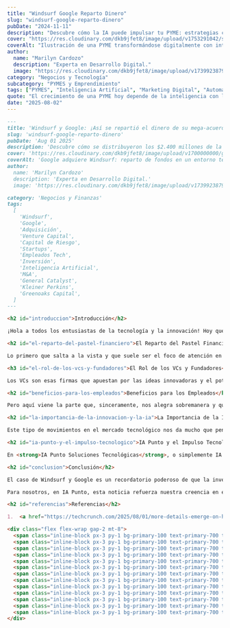 ```yaml
---
title: "Windsurf Google Reparto Dinero"
slug: "windsurf-google-reparto-dinero"
pubDate: "2024-11-11"
description: "Descubre cómo la IA puede impulsar tu PYME: estrategias concretas de marketing, automatización y datos para aumentar ventas."
cover: "https://res.cloudinary.com/dkb9jfet8/image/upload/v1753291042/small-business_kk56r6.jpg"
coverAlt: "Ilustración de una PYME transformándose digitalmente con inteligencia artificial."
author:
  name: "Marilyn Cardozo"
  description: "Experta en Desarrollo Digital."
  image: "https://res.cloudinary.com/dkb9jfet8/image/upload/v1739923879/marilyn_s2mi4a.png"
category: "Negocios y Tecnología"
subcategory: "PYMES y Emprendimiento"
tags: ["PYMES", "Inteligencia Artificial", "Marketing Digital", "Automatización", "Ventas"]
quote: "El crecimiento de una PYME hoy depende de la inteligencia con la que se aplican datos, IA y estrategia. — Sergio Rondón"
date: "2025-08-02"
---
```



```markdown
---
title: 'Windsurf y Google: ¡Así se repartió el dinero de su mega-acuerdo!'
slug: 'windsurf-google-reparto-dinero'
pubDate: 'Aug 01 2025'
description: 'Descubre cómo se distribuyeron los $2.400 millones de la adquisición de Windsurf por Google, destacando el rol de los VCs, fundadores y el beneficio para los empleados.'
cover: 'https://res.cloudinary.com/dkb9jfet8/image/upload/v1700000000/google_windsurf_acquisition.jpg'
coverAlt: 'Google adquiere Windsurf: reparto de fondos en un entorno tecnológico'
author:
  name: 'Marilyn Cardozo'
  description: 'Experta en Desarrollo Digital.'
  image: 'https://res.cloudinary.com/dkb9jfet8/image/upload/v1739923879/marilyn_s2mi4a.png'
category: 'Negocios y Finanzas'
tags:
  [
    'Windsurf',
    'Google',
    'Adquisición',
    'Venture Capital',
    'Capital de Riesgo',
    'Startups',
    'Empleados Tech',
    'Inversión',
    'Inteligencia Artificial',
    'M&A',
    'General Catalyst',
    'Kleiner Perkins',
    'Greenoaks Capital',
  ]
---

<h2 id="introduccion">Introducción</h2>

¡Hola a todos los entusiastas de la tecnología y la innovación! Hoy queremos conversar sobre un tema que siempre genera mucha curiosidad y es el corazón de muchas conversaciones en el mundo de las startups: ¿qué pasa cuando una gran empresa adquiere a otra más pequeña? Y, en particular, ¿cómo se reparte la torta financiera en estos grandes acuerdos? Recientemente, hemos conocido detalles fascinantes sobre la adquisición de <strong>Windsurf</strong> por parte de <strong>Google</strong>, un acuerdo que, según las fuentes, alcanzó la impresionante cifra de <strong>2.400 millones de dólares</strong>.

<h2 id="el-reparto-del-pastel-financiero">El Reparto del Pastel Financiero</h2>

Lo primero que salta a la vista y que suele ser el foco de atención en estas noticias es la cuantiosa suma que se movió. Es natural preguntarse: ¿quién se lleva la mayor parte de este pastel? Pues bien, en el caso de Windsurf, y como suele ser una práctica habitual en el ecosistema de las startups de alto crecimiento, una porción considerable de esos 2.400 millones de dólares fue a parar a los <strong>inversores de capital de riesgo (VCs) y a los fundadores de la empresa</strong>.

<h3 id="el-rol-de-los-vcs-y-fundadores">El Rol de los VCs y Fundadores</h3>

Los VCs son esas firmas que apuestan por las ideas innovadoras y el potencial de crecimiento de empresas emergentes cuando aún son pequeñas, inyectando capital fundamental para su desarrollo. Empresas como <strong>General Catalyst</strong>, <strong>Kleiner Perkins</strong> y <strong>Greenoaks Capital</strong>, que figuran entre las categorías relacionadas con esta noticia, son ejemplos de estos valientes inversores que toman riesgos calculados esperando un gran retorno. Cuando una startup que apoyaron es adquirida por una gigante como Google, su inversión inicial se multiplica, y es así como obtienen sus ganancias, permitiéndoles seguir invirtiendo en la próxima generación de innovadores. Los fundadores, por su parte, son los cerebros detrás de la idea original, quienes dedicaron años de esfuerzo y pasión para construir la empresa desde cero. Su compensación es el fruto de su visión y su arduo trabajo.

<h2 id="beneficios-para-los-empleados">Beneficios para los Empleados</h2>

Pero aquí viene la parte que, sinceramente, nos alegra sobremanera y que a menudo se pasa por alto: a pesar de que VCs y fundadores se llevaron una gran parte, <strong>¡también hubo dinero reservado para todos los empleados!</strong> Esto es una excelente noticia y un testimonio de que algunas empresas valoran a cada miembro de su equipo, reconociendo su contribución al éxito. En el mundo de la tecnología, donde el talento es el activo más valioso, asegurar que los empleados también se beneficien de un gran logro como una adquisición no solo es justo, sino que también es una estrategia inteligente. Crea lealtad, atrae a los mejores y fomenta un ambiente donde todos sienten que son parte de algo grande. Es un incentivo poderoso para que los equipos den lo mejor de sí y sepan que su esfuerzo será recompensado.

<h2 id="la-importancia-de-la-innovacion-y-la-ia">La Importancia de la Innovación y la IA</h2>

Este tipo de movimientos en el mercado tecnológico nos da mucho que pensar sobre cómo se valora la innovación hoy en día. Windsurf, seguramente, desarrolló una tecnología o un modelo de negocio que resultaba irresistible para Google. Esto resalta la importancia de construir soluciones robustas y con visión de futuro, especialmente en áreas como la <strong>inteligencia artificial (IA)</strong>, que sigue transformando industrias a un ritmo vertiginoso. La IA no es solo una palabra de moda; es el motor detrás de muchas de las innovaciones que impulsan las grandes adquisiciones de hoy.

<h2 id="ia-punto-y-el-impulso-tecnologico">IA Punto y el Impulso Tecnológico</h2>

En <strong>IA Punto Soluciones Tecnológicas</strong>, o simplemente IA Punto, entendemos a la perfección esta dinámica. Nos apasiona ver cómo las empresas emergentes crecen y se convierten en referentes, y cómo la tecnología, especialmente la IA, actúa como un catalizador para este crecimiento. Creemos firmemente que cada negocio, sin importar su tamaño, tiene el potencial de innovar y destacar. Nuestra misión es precisamente esa: ayudar a las empresas a construir soluciones tecnológicas inteligentes y personalizadas que no solo optimicen sus operaciones diarias, sino que también las preparen para el futuro. Ya sea automatizando procesos con IA, desarrollando plataformas innovadoras o creando estrategias tecnológicas sólidas, en IA Punto estamos comprometidos con impulsar el éxito de nuestros clientes.

<h2 id="conclusion">Conclusión</h2>

El caso de Windsurf y Google es un recordatorio poderoso de que la inversión en tecnología y talento puede rendir frutos extraordinarios. Subraya la importancia de tener una visión clara, de atraer y retener a personas talentosas, y de contar con inversores que crean en el potencial a largo plazo. Este tipo de historias inspiran a muchos emprendedores a seguir adelante, sabiendo que el camino puede ser desafiante, pero las recompensas, si se construye algo verdaderamente valioso, pueden ser inmensas y beneficiar a todos los involucrados, desde los fundadores e inversores hasta el último empleado que puso su granito de arena.

Para nosotros, en IA Punto, esta noticia refuerza nuestra creencia en el poder de la tecnología y en la importancia de una estrategia bien ejecutada. Estamos aquí para acompañarte en tu viaje tecnológico, ayudándote a construir las bases sólidas que te permitan no solo sobrevivir, sino prosperar en este emocionante y competitivo mercado.

<h2 id="referencias">Referencias</h2>

1.  <a href="https://techcrunch.com/2025/08/01/more-details-emerge-on-how-windsurfs-vcs-and-founders-got-paid-from-the-google-deal/" target="_blank" rel="noopener noreferrer">TechCrunch: More details emerge on how Windsurf’s VCs and founders got paid from the Google deal</a>

<div class="flex flex-wrap gap-2 mt-8">
  <span class="inline-block px-3 py-1 bg-primary-100 text-primary-700 text-xs font-semibold rounded-full shadow-sm">Windsurf</span>
  <span class="inline-block px-3 py-1 bg-primary-100 text-primary-700 text-xs font-semibold rounded-full shadow-sm">Google</span>
  <span class="inline-block px-3 py-1 bg-primary-100 text-primary-700 text-xs font-semibold rounded-full shadow-sm">Adquisición</span>
  <span class="inline-block px-3 py-1 bg-primary-100 text-primary-700 text-xs font-semibold rounded-full shadow-sm">Venture Capital</span>
  <span class="inline-block px-3 py-1 bg-primary-100 text-primary-700 text-xs font-semibold rounded-full shadow-sm">Capital de Riesgo</span>
  <span class="inline-block px-3 py-1 bg-primary-100 text-primary-700 text-xs font-semibold rounded-full shadow-sm">Startups</span>
  <span class="inline-block px-3 py-1 bg-primary-100 text-primary-700 text-xs font-semibold rounded-full shadow-sm">Empleados Tech</span>
  <span class="inline-block px-3 py-1 bg-primary-100 text-primary-700 text-xs font-semibold rounded-full shadow-sm">Inversión</span>
  <span class="inline-block px-3 py-1 bg-primary-100 text-primary-700 text-xs font-semibold rounded-full shadow-sm">Inteligencia Artificial</span>
  <span class="inline-block px-3 py-1 bg-primary-100 text-primary-700 text-xs font-semibold rounded-full shadow-sm">M&A</span>
  <span class="inline-block px-3 py-1 bg-primary-100 text-primary-700 text-xs font-semibold rounded-full shadow-sm">General Catalyst</span>
  <span class="inline-block px-3 py-1 bg-primary-100 text-primary-700 text-xs font-semibold rounded-full shadow-sm">Kleiner Perkins</span>
  <span class="inline-block px-3 py-1 bg-primary-100 text-primary-700 text-xs font-semibold rounded-full shadow-sm">Greenoaks Capital</span>
</div>
```